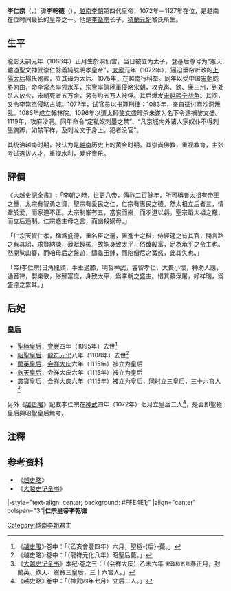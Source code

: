 {{redirect2|李乾德|明末政治人物|李乾德 (崇禎進士)}}
{{越南君主
| 名稱=李仁宗
| 圖像=[[File:Lý_Nhân_Tông.JPG|200px]]
| 說明=[[河內文廟|河內文廟]]李仁宗銅像
| 國號=[[大越|大越]]
| 朝代=[[越南李朝|李朝]]
| 在位=1072年—1127年
| 前任=[[李聖宗|李聖宗]]
| 繼任=[[李神宗|李神宗]]
| 年號=[[太寧_(李乾德)|太寧]] 1072年—1076年<br />[[英武昭勝|英武昭勝]] 1076年—1085年<br />[[廣祐|廣祐]] 1085年—1092年<br />[[會豐|會豐]] 1092年—1100年<br />[[龍符元化|龍符元化]] 1101年—1109年<br />[[會祥大慶|會祥大慶]] 1110年—1119年<br />[[天符睿武|天符睿武]] 1120年—1126年<br />[[天符慶壽|天符慶壽]] 1127年
| 姓名=李乾德 
| 字=
| 尊號=憲天體道聖文神武<br>崇仁懿義純誠明孝皇帝
| 其他稱銜=
| 別名=
| 出生={{birth date|1066|2|22}}
| 出生地=
| 逝世={{death date and age|1128|1|15|1066|2|22}}
| 逝世地=
| 廟號=仁宗
| 諡號=孝慈圣神文武皇帝
| 陵墓=[[天德陵|天德陵]]
| 父=李聖宗
| 母=[[倚蘭夫人|倚蘭元妃黎氏]]
| 后=
|}}

'''李仁宗'''（{{vie|v=Lý Nhân Tông|hn=李仁宗}}，{{bd|1066年||1127年|catIdx=L李}}）諱'''李乾德'''（{{vie|v=Lý Càn Đức|hn=李乾德}}），[[越南李朝|越南李朝]]第四代皇帝，1072年－1127年在位，是越南在位时间最长的皇帝之一。他是[[李圣宗|李圣宗]]长子，[[倚蘭|猗蘭元妃]]黎氏所生。

==生平==
龍彰天嗣元年（1066年）正月生於洞仙宫，当日被立为太子，登基后尊号为“憲天體道聖文神武崇仁懿義純誠明孝皇帝”，[[太寧_(李乾德)|太寧]]元年（1072年），逼迫垂帘听政的[[上陽太后|上陽太后]]楊氏殉葬，立其母为太后。1075年，在越南行科举。同年以受中国[[宋朝|宋朝]]威胁为由，命[[李常杰|李常杰]]率领水军，[[宗亶|宗亶]]率領陸軍侵略宋朝，攻克邕、欽、廉三州，到处杀人放火，宋朝死者五万余，另有约五万人被俘。其后爆发[[宋越熙宁战争|宋越熙宁战争]]。其间，又令李常杰侵略占城。1077年，试官员以书算刑律；1083年，亲自征讨麻沙洞叛乱。1086年成立翰林院。1096年以遭太師[[黎文盛|黎文盛]]暗杀未遂为名下令逮捕黎文盛。1119年，攻麻沙洞。同年命令“定私奴刺墨之禁”、“凡京城内外诸人家奴仆不得刺墨胸脚，如禁军样，及刺龙文于身上。犯者没官”。 

其统治越南时期，被认为是[[越南|越南]]历史上的黄金时期。其崇尚佛教，重视教育，主张考试选拔人才，重视水利，爱好音乐。

== 評價 ==
《大越史記全書》:「李朝之時，世更八帝，傳祚二百餘年，所可稱者太祖有帝王之量，太宗有智勇之資，聖宗有愛民之仁，仁宗有惠民之德。然太祖立后者三，情牽於爱，而家道不正。太宗制峯有五，當哀而樂，而孝道以虧。聖宗蹈太祖之轍，而立后過制。仁宗惑生母之言，而幽殺嫡母。」

「仁宗天資仁孝，稱爲盛德，重名臣之選，置進士之科，侍經筵之有其官，開言路之有其詔，求賢納諫，薄賦輕徭，故能身致太平，俗臻殷富，足為承平之令主也。然開覧山宴，而咱母后之盤遊，鑄龜田鍾，而陷僧尼之簧惑，此其失也。」

「帝(李仁宗)日角龍顔，手垂過膝，明哲神武，睿智孝仁，大畏小懷，神助人應，通音律，製樂歌，俗臻富庶，身致太平，爲李朝之盛主。惜其慕浮屠，好祥瑞，爲盛德之累耳。」

==后妃==
===皇后===
*[[聖極皇后|聖極皇后]]，[[會豐|會豐]]四年（1095年）去世<ref>《[[越史略|越史略]]》·卷中：「（乙亥會豐四年）六月，聖極-{后}-薨。」</ref>
*[[昭聖皇后_(李仁宗)|昭聖皇后]]，[[龍符元化|龍符元化]]八年（1108年）去世<ref>《越史略》·卷中：「（龍符元化八年）昭聖后薨。」</ref>
*[[蘭英皇后|蘭英皇后]]，[[会祥大庆|会祥大庆]]六年（1115年）被立为皇后
*[[欽天皇后|欽天皇后]]，会祥大庆六年（1115年）被立为皇后
*[[震寶皇后|震寶皇后]]，会祥大庆六年（1115年）被立为皇后，同时立三皇后，三十六宫人<ref>《[[大越史记全书|大越史记全书]]》本纪·卷之三：「（会祥大庆）乙未六年 <small>宋政和五年</small>春正月，封蘭英、欽天、震寳三皇后，三十六宫人。」</ref>

另外《[[越史略|越史略]]》記載李仁宗在[[神武_(李日尊)|神武]]四年（1072年）七月立皇后二人<ref>《越史略》·卷中：「（神武四年七月）立后二人。」</ref>，是否即聖極皇后與昭聖皇后無考。

==注釋==
{{reflist}}

== 参考资料 ==
{{wikisource author|李仁宗}}
* 《[[越史略|越史略]]》
* 《[[大越史记全书|大越史记全书]]》

{{start box}}
|-style="text-align: center; background: #FFE4E1;"
|align="center" colspan="3"|'''仁宗皇帝李乾德'''
{{s-before|[[李聖宗|李聖宗]]}}
{{s-title|[[越南君主列表#李朝|越南李朝君主]]|1072年—1127年}}
{{s-after|[[李神宗|李神宗]]}}
{{end box}}

{{丁朝、前黎朝及李朝君主}}

[[Category:越南李朝君主|Category:越南李朝君主]]